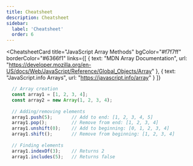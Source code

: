 ```yaml
---
title: Cheatsheet
description: Cheatsheet
sidebar:
  label: 'Cheatsheet'
  order: 6
---
```




<CheatsheetCard 
  title="JavaScript Array Methods" 
  bgColor="#f7f7ff"
  borderColor="#6366f1"
  links={[
    { text: "MDN Array Documentation", url: "https://developer.mozilla.org/en-US/docs/Web/JavaScript/Reference/Global_Objects/Array" },
    { text: "JavaScript.info Arrays", url: "https://javascript.info/array" }
  ]}
>

```js
  // Array creation
  const array1 = [1, 2, 3, 4];
  const array2 = new Array(1, 2, 3, 4);
  
  // Adding/removing elements
  array1.push(5);       // Add to end: [1, 2, 3, 4, 5]
  array1.pop();         // Remove from end: [1, 2, 3, 4]
  array1.unshift(0);    // Add to beginning: [0, 1, 2, 3, 4]
  array1.shift();       // Remove from beginning: [1, 2, 3, 4]
  
  // Finding elements
  array1.indexOf(3);    // Returns 2
  array1.includes(5);   // Returns false
```
</CheatsheetCard>


